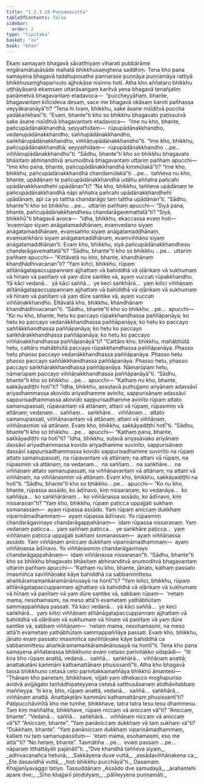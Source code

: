 ```yaml
---
title: "1.2.3.10 Puṇṇamasutta"
tableOfContents: false
sidebar:
  order: 2
type: "tipitaka"
basket: "su"
book: "khan"
---
```



<DynamicBreadcrumb />

<Division number="82" book="khan">

<Paragraph number="447" book="khan">
Ekaṃ samayaṃ bhagavā sāvatthiyaṃ viharati pubbārāme migāramātupāsāde mahatā bhikkhusaṃghena saddhiṃ. Tena kho pana samayena bhagavā tadahuposathe pannarase puṇṇāya puṇṇamāya rattiyā bhikkhusaṃghaparivuto ajjhokāse nisinno hoti.
</Paragraph>

<Paragraph number="448" book="khan">
Atha kho aññataro bhikkhu uṭṭhāyāsanā ekaṃsaṃ uttarāsaṅgaṃ karitvā yena bhagavā tenañjaliṃ paṇāmetvā bhagavantaṃ etadavoca—  “puccheyyāhaṃ, bhante, bhagavantaṃ kiñcideva desaṃ, sace me bhagavā okāsaṃ karoti pañhassa veyyākaraṇāyā”ti? “Tena hi tvaṃ, bhikkhu, sake āsane nisīditvā puccha yadākaṅkhasī”ti. “Evaṃ, bhante”ti kho so bhikkhu bhagavato paṭissutvā sake āsane nisīditvā bhagavantaṃ etadavoca—  “ime nu kho, bhante, pañcupādānakkhandhā, seyyathidaṃ—  rūpupādānakkhandho, vedanupādānakkhandho, saññupādānakkhandho, saṅkhārupādānakkhandho, viññāṇupādānakkhandho”ti.
</Paragraph>

<Paragraph number="449" book="khan">
“Ime kho, bhikkhu, pañcupādānakkhandhā; seyyathidaṃ—  rūpupādānakkhandho …pe…  viññāṇupādānakkhandho”ti. “Sādhu, bhante”ti kho so bhikkhu bhagavato bhāsitaṃ abhinanditvā anumoditvā bhagavantaṃ uttariṃ pañhaṃ apucchi—
</Paragraph>

<Paragraph number="450" book="khan">
“Ime kho pana, bhante, pañcupādānakkhandhā kiṃmūlakā”ti? “Ime kho, bhikkhu, pañcupādānakkhandhā chandamūlakā”ti …pe…  taññeva nu kho, bhante, upādānaṃ te pañcupādānakkhandhā udāhu aññatra pañcahi upādānakkhandhehi upādānan”ti? “Na kho, bhikkhu, taññeva upādānaṃ te pañcupādānakkhandhā nāpi aññatra pañcahi upādānakkhandhehi upādānaṃ, api ca yo tattha chandarāgo taṃ tattha upādānan”ti. “Sādhu, bhante”ti kho so bhikkhu …pe…  uttariṃ pañhaṃ apucchi—
</Paragraph>

<Paragraph number="451" book="khan">
“Siyā pana, bhante, pañcupādānakkhandhesu chandarāgavemattatā”ti? “Siyā, bhikkhū”ti bhagavā avoca—  “idha, bhikkhu, ekaccassa evaṃ hoti—  ‘evaṃrūpo siyaṃ anāgatamaddhānaṃ, evaṃvedano siyaṃ anāgatamaddhānaṃ, evaṃsañño siyaṃ anāgatamaddhānaṃ, evaṃsaṅkhāro siyaṃ anāgatamaddhānaṃ, evaṃviññāṇo siyaṃ anāgatamaddhānan’ti. Evaṃ kho, bhikkhu, siyā pañcupādānakkhandhesu chandarāgavemattatā”ti? “Sādhu, bhante”ti kho so bhikkhu …pe…  uttariṃ pañhaṃ apucchi—
</Paragraph>

<Paragraph number="452" book="khan">
“Kittāvatā nu kho, bhante, khandhānaṃ khandhādhivacanan”ti? “Yaṃ kiñci, bhikkhu, rūpaṃ atītānāgatapaccuppannaṃ ajjhattaṃ vā bahiddhā vā oḷārikaṃ vā sukhumaṃ vā hīnaṃ vā paṇītaṃ vā yaṃ dūre santike vā, ayaṃ vuccati rūpakkhandho. Yā kāci vedanā…  yā kāci saññā…  ye keci saṅkhārā…  yaṃ kiñci viññāṇaṃ atītānāgatapaccuppannaṃ ajjhattaṃ vā bahiddhā vā oḷārikaṃ vā sukhumaṃ vā hīnaṃ vā paṇītaṃ vā yaṃ dūre santike vā, ayaṃ vuccati viññāṇakkhandho. Ettāvatā kho, bhikkhu, khandhānaṃ khandhādhivacanan”ti. “Sādhu, bhante”ti kho so bhikkhu …pe…  apucchi—
</Paragraph>

<Paragraph number="453" book="khan">
“Ko nu kho, bhante, hetu ko paccayo rūpakkhandhassa paññāpanāya; ko hetu ko paccayo vedanākkhandhassa paññāpanāya; ko hetu ko paccayo saññākkhandhassa paññāpanāya; ko hetu ko paccayo saṅkhārakkhandhassa paññāpanāya; ko hetu ko paccayo viññāṇakkhandhassa paññāpanāyā”ti? “Cattāro kho, bhikkhu, mahābhūtā hetu, cattāro mahābhūtā paccayo rūpakkhandhassa paññāpanāya. Phasso hetu phasso paccayo vedanākkhandhassa paññāpanāya. Phasso hetu phasso paccayo saññākkhandhassa paññāpanāya. Phasso hetu, phasso paccayo saṅkhārakkhandhassa paññāpanāya. Nāmarūpaṃ hetu, nāmarūpaṃ paccayo viññāṇakkhandhassa paññāpanāyā”ti. “Sādhu, bhante”ti kho so bhikkhu …pe…  apucchi—
</Paragraph>

<Paragraph number="454" book="khan">
“Kathaṃ nu kho, bhante, sakkāyadiṭṭhi hotī”ti? “Idha, bhikkhu, assutavā puthujjano ariyānaṃ adassāvī ariyadhammassa akovido ariyadhamme avinīto, sappurisānaṃ adassāvī sappurisadhammassa akovido sappurisadhamme avinīto rūpaṃ attato samanupassati, rūpavantaṃ vā attānaṃ; attani vā rūpaṃ, rūpasmiṃ vā attānaṃ; vedanaṃ…  saññaṃ…  saṅkhāre…  viññāṇaṃ…  attato samanupassati, viññāṇavantaṃ vā attānaṃ; attani vā viññāṇaṃ, viññāṇasmiṃ vā attānaṃ. Evaṃ kho, bhikkhu, sakkāyadiṭṭhi hotī”ti. “Sādhu, bhante”ti kho so bhikkhu …pe…  apucchi—
</Paragraph>

<Paragraph number="455" book="khan">
“Kathaṃ pana, bhante, sakkāyadiṭṭhi na hotī”ti? “Idha, bhikkhu, sutavā ariyasāvako ariyānaṃ dassāvī ariyadhammassa kovido ariyadhamme suvinīto, sappurisānaṃ dassāvī sappurisadhammassa kovido sappurisadhamme suvinīto na rūpaṃ attato samanupassati, na rūpavantaṃ vā attānaṃ; na attani vā rūpaṃ, na rūpasmiṃ vā attānaṃ; na vedanaṃ…  na saññaṃ…  na saṅkhāre…  na viññāṇaṃ attato samanupassati, na viññāṇavantaṃ vā attānaṃ; na attani vā viññāṇaṃ, na viññāṇasmiṃ vā attānaṃ. Evaṃ kho, bhikkhu, sakkāyadiṭṭhi na hotī”ti. “Sādhu, bhante”ti kho so bhikkhu …pe…  apucchi—
</Paragraph>

<Paragraph number="456" book="khan">
“Ko nu kho, bhante, rūpassa assādo, ko ādīnavo, kiṃ nissaraṇaṃ; ko vedanāya…  ko saññāya…  ko saṅkhārānaṃ…  ko viññāṇassa assādo, ko ādīnavo, kiṃ nissaraṇan”ti? “Yaṃ kho, bhikkhu, rūpaṃ paṭicca uppajjati sukhaṃ somanassaṃ—  ayaṃ rūpassa assādo. Yaṃ rūpaṃ aniccaṃ dukkhaṃ vipariṇāmadhammaṃ—  ayaṃ rūpassa ādīnavo. Yo rūpasmiṃ chandarāgavinayo chandarāgappahānaṃ—  idaṃ rūpassa nissaraṇaṃ. Yaṃ vedanaṃ paṭicca…  yaṃ saññaṃ paṭicca…  ye saṅkhāre paṭicca…  yaṃ viññāṇaṃ paṭicca uppajjati sukhaṃ somanassaṃ—  ayaṃ viññāṇassa assādo. Yaṃ viññāṇaṃ aniccaṃ dukkhaṃ vipariṇāmadhammaṃ—  ayaṃ viññāṇassa ādīnavo. Yo viññāṇasmiṃ chandarāgavinayo chandarāgappahānaṃ—  idaṃ viññāṇassa nissaraṇan”ti. “Sādhu, bhante”ti kho so bhikkhu bhagavato bhāsitaṃ abhinanditvā anumoditvā bhagavantaṃ uttariṃ pañhaṃ apucchi—
</Paragraph>

<Paragraph number="457" book="khan">
“Kathaṃ nu kho, bhante, jānato, kathaṃ passato imasmiñca saviññāṇake kāye bahiddhā ca sabbanimittesu ahaṅkāramamaṅkāramānānusayā na hontī”ti? “Yaṃ kiñci, bhikkhu, rūpaṃ atītānāgatapaccuppannaṃ ajjhattaṃ vā bahiddhā vā oḷārikaṃ vā sukhumaṃ vā hīnaṃ vā paṇītaṃ vā yaṃ dūre santike vā, sabbaṃ rūpaṃ—  ‘netaṃ mama, nesohamasmi, na meso attā’ti evametaṃ yathābhūtaṃ sammappaññāya passati. Yā kāci vedanā…  yā kāci saññā…  ye keci saṅkhārā…  yaṃ kiñci viññāṇaṃ atītānāgatapaccuppannaṃ ajjhattaṃ vā bahiddhā vā oḷārikaṃ vā sukhumaṃ vā hīnaṃ vā paṇītaṃ vā yaṃ dūre santike vā, sabbaṃ viññāṇaṃ—  ‘netaṃ mama, nesohamasmi, na meso attā’ti evametaṃ yathābhūtaṃ sammappaññāya passati. Evaṃ kho, bhikkhu, jānato evaṃ passato imasmiñca saviññāṇake kāye bahiddhā ca sabbanimittesu ahaṅkāramamaṅkāramānānusayā na hontī”ti.
</Paragraph>

<Paragraph number="458" book="khan">
Tena kho pana samayena aññatarassa bhikkhuno evaṃ cetaso parivitakko udapādi—  “iti kira bho rūpaṃ anattā, vedanā…  saññā…  saṅkhārā…  viññāṇaṃ anattā; anattakatāni kammāni kathamattānaṃ phusissantī”ti. Atha kho bhagavā tassa bhikkhuno cetasā ceto parivitakkamaññāya bhikkhū āmantesi—
</Paragraph>

<Paragraph number="459" book="khan">
“Ṭhānaṃ kho panetaṃ, bhikkhave, vijjati yaṃ idhekacco moghapuriso avidvā avijjāgato taṇhādhipateyyena cetasā satthusāsanaṃ atidhāvitabbaṃ maññeyya. ‘Iti kira, bho, rūpaṃ anattā, vedanā…  saññā…  saṅkhārā…  viññāṇaṃ anattā. Anattakatāni kammāni kathamattānaṃ phusissantī’ti? Paṭipucchāvinītā kho me tumhe, bhikkhave, tatra tatra tesu tesu dhammesu.
</Paragraph>

<Paragraph number="460" book="khan">
Taṃ kiṃ maññatha, bhikkhave, rūpaṃ niccaṃ vā aniccaṃ vā”ti? “Aniccaṃ, bhante”. “Vedanā…  saññā…  saṅkhārā…  viññāṇaṃ niccaṃ vā aniccaṃ vā”ti? “Aniccaṃ, bhante”. “Yaṃ panāniccaṃ dukkhaṃ vā taṃ sukhaṃ vā”ti? “Dukkhaṃ, bhante”. “Yaṃ panāniccaṃ dukkhaṃ vipariṇāmadhammaṃ, kallaṃ nu taṃ samanupassituṃ—  ‘etaṃ mama, esohamasmi, eso me attā’”ti? “No hetaṃ, bhante”. Tasmātiha …pe…  evaṃ passaṃ …pe…  nāparaṃ itthattāyāti pajānātī”ti.
</Paragraph>

<Paragraph number="461" type="verses" book="khan">
_“Dve khandhā taññeva siyaṃ,_  
_adhivacanañca hetunā;_  
_Sakkāyena duve vuttā,_  
_assādaviññāṇakena ca;_  
_Ete dasavidhā vuttā,_  
_hoti bhikkhu pucchāyā”ti._  


</Paragraph>
</Division>

<Paragraph number="462" type="center" book="khan">
Dasamaṃ.



</Paragraph>

<Paragraph number="463" type="center" book="khan">
Khajjanīyavaggo tatiyo.



</Paragraph>

<Paragraph number="464" type="center" book="khan">
Tassuddānaṃ


</Paragraph>

<Paragraph number="465" type="verses" book="khan">
_Assādo dve samudayā,_  
_arahantehi apare dve;_  
_Sīho khajjanī piṇḍolyaṃ,_  
_pālileyyena puṇṇamāti._
</Paragraph>